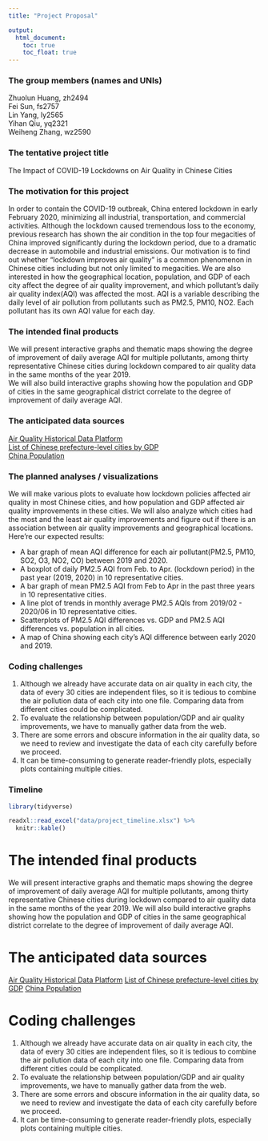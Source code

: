```yaml
---
title: "Project Proposal"

output: 
  html_document:
    toc: true
    toc_float: true
---
```


### The group members (names and UNIs)
Zhuolun Huang, zh2494  
Fei Sun, fs2757  
Lin Yang, ly2565  
Yihan Qiu, yq2321   
Weiheng Zhang, wz2590  
  
### The tentative project title
The Impact of COVID-19 Lockdowns on Air Quality in Chinese Cities  
  
### The motivation for this project
In order to contain the COVID-19 outbreak, China entered lockdown in early February 2020, minimizing all industrial, transportation, and commercial activities. Although the lockdown caused tremendous loss to the economy, previous research has shown the air condition in the top four megacities of China improved significantly during the lockdown period, due to a dramatic decrease in automobile and industrial emissions. Our motivation is to find out whether “lockdown improves air quality" is a common phenomenon in Chinese cities including but not only limited to megacities. We are also interested in how the geographical location, population, and GDP of each city affect the degree of air quality improvement, and which pollutant’s daily air quality index(AQI) was affected the most. AQI is a variable describing the daily level of air pollution from pollutants such as PM2.5, PM10, NO2. Each pollutant has its own AQI value for each day.  
  
### The intended final products
We will present interactive graphs and thematic maps showing the degree of improvement of daily average AQI for multiple pollutants, among thirty representative Chinese cities during lockdown compared to air quality data in the same months of the year 2019.   
We will also build interactive graphs showing how the population and GDP of cities in the same geographical district correlate to the degree of improvement of daily average AQI.  
  
### The anticipated data sources
[Air Quality Historical Data Platform](https://aqicn.org/data-platform/register/)  
[List of Chinese prefecture-level cities by GDP](https://en.wikipedia.org/wiki/List_of_Chinese_prefecture-level_cities_by_GDP)  
[China Population](https://populationstat.com/china/)  

### The planned analyses / visualizations
We will make various plots to evaluate how lockdown policies affected air quality in most Chinese cities, and how population and GDP affected air quality improvements in these cities. We will also analyze which cities had the most and the least air quality improvements and figure out if there is an association between air quality improvements and geographical locations. Here’re our expected results:

* A bar graph of mean AQI difference for each air pollutant(PM2.5, PM10, SO2, O3, NO2, CO) between 2019 and 2020.  
* A boxplot of daily PM2.5 AQI from Feb. to Apr. (lockdown period) in the past year (2019, 2020) in 10 representative cities.  
* A bar graph of mean PM2.5 AQI from Feb to Apr in the past three years in 10 representative cities.  
* A line plot of trends in monthly average PM2.5 AQIs from 2019/02 - 2020/06 in 10 representative cities.  
* Scatterplots of PM2.5 AQI differences vs. GDP and PM2.5 AQI differences vs. population in all cities.  
* A map of China showing each city’s AQI difference between early 2020 and 2019.
  
### Coding challenges
1. Although we already have accurate data on air quality in each city, the data of every 30 cities are independent files, so it is tedious to combine the air pollution data of each city into one file. Comparing data from different cities could be complicated.  
2. To evaluate the relationship between population/GDP and air quality improvements, we have to manually gather data from the web.  
3. There are some errors and obscure information in the air quality data, so we need to review and investigate the data of each city carefully before we proceed.   
4. It can be time-consuming to generate reader-friendly plots, especially plots containing multiple cities.  

### Timeline
```r
library(tidyverse)
```

```r
readxl::read_excel("data/project_timeline.xlsx") %>%
  knitr::kable()
```


# The intended final products
We will present interactive graphs and thematic maps showing the degree of improvement of daily average AQI for multiple pollutants, among thirty representative Chinese cities during lockdown compared to air quality data in the same months of the year 2019. 
We will also build interactive graphs showing how the population and GDP of cities in the same geographical district correlate to the degree of improvement of daily average AQI.

 
# The anticipated data sources
[Air Quality Historical Data Platform](https://aqicn.org/data-platform/register/)
[List of Chinese prefecture-level cities by GDP](https://en.wikipedia.org/wiki/List_of_Chinese_prefecture-level_cities_by_GDP)
[China Population](https://populationstat.com/china/)

# Coding challenges
1. Although we already have accurate data on air quality in each city, the data of every 30 cities are independent files, so it is tedious to combine the air pollution data of each city into one file. Comparing data from different cities could be complicated.
2. To evaluate the relationship between population/GDP and air quality improvements, we have to manually gather data from the web.
3. There are some errors and obscure information in the air quality data, so we need to review and investigate the data of each city carefully before we proceed. 
4. It can be time-consuming to generate reader-friendly plots, especially plots containing multiple cities.  


 







